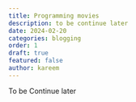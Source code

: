 ```yaml
---
title: Programming movies
description: to be continue later
date: 2024-02-20
categories: blogging
order: 1 
draft: true
featured: false
author: kareem
---
```



To be Continue later 

